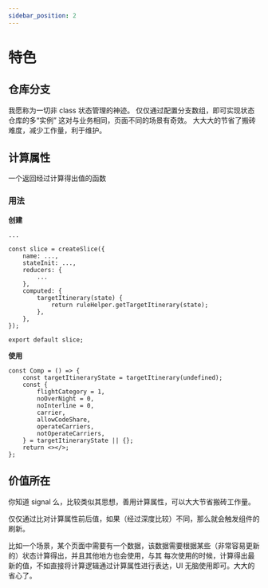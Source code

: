 ```yaml
---
sidebar_position: 2
---
```



# 特色

## 仓库分支

我愿称为一切非 class 状态管理的神迹。
仅仅通过配置分支数组，即可实现状态仓库的多“实例”
这对与业务相同，页面不同的场景有奇效。
大大大的节省了搬砖难度，减少工作量，利于维护。

## 计算属性

一个返回经过计算得出值的函数

### 用法

**创建**

```tsx
...

const slice = createSlice({
	name: ...,
	stateInit: ...,
	reducers: {
	    ...
	},
	computed: {
		targetItinerary(state) {
			return ruleHelper.getTargetItinerary(state);
		},
	},
});

export default slice;
```

**使用**

```tsx
const Comp = () => {
	const targetItineraryState = targetItinerary(undefined);
	const {
		flightCategory = 1,
		noOverNight = 0,
		noInterline = 0,
		carrier,
		allowCodeShare,
		operateCarriers,
		notOperateCarriers,
	} = targetItineraryState || {};
	return <></>;
};
```

## 价值所在

你知道 signal 么，比较类似其思想，善用计算属性，可以大大节省搬砖工作量。

仅仅通过比对计算属性前后值，如果（经过深度比较）不同，那么就会触发组件的刷新。

比如一个场景，某个页面中需要有一个数据，该数据需要根据某些（非常容易更新的）状态计算得出，并且其他地方也会使用，与其
每次使用的时候，计算得出最新的值，不如直接将计算逻辑通过计算属性进行表达，UI 无脑使用即可。大大的省心了。
